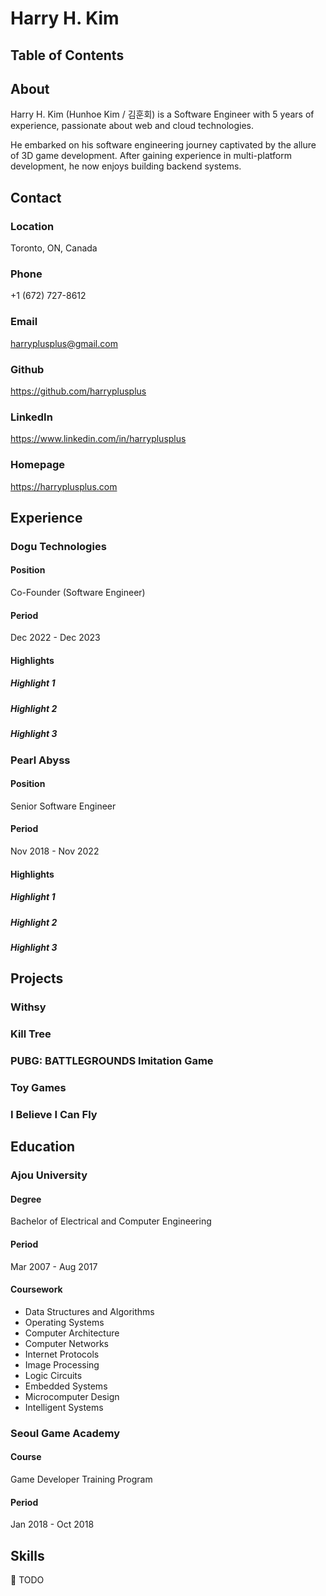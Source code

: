# Harry H. Kim

## Table of Contents

## About

Harry H. Kim (Hunhoe Kim / 김훈회) is a Software Engineer with 5 years of experience, passionate about web and cloud technologies.

He embarked on his software engineering journey captivated by the allure of 3D game development. After gaining experience in multi-platform development, he now enjoys building backend systems.

## Contact

### Location

Toronto, ON, Canada

### Phone

+1 (672) 727-8612

### Email

harryplusplus@gmail.com

### Github

https://github.com/harryplusplus

### LinkedIn

https://www.linkedin.com/in/harryplusplus

### Homepage

https://harryplusplus.com

## Experience

### Dogu Technologies

#### Position

Co-Founder (Software Engineer)

#### Period

Dec 2022 - Dec 2023

#### Highlights

##### Highlight 1

##### Highlight 2

##### Highlight 3

### Pearl Abyss

#### Position

Senior Software Engineer

#### Period

Nov 2018 - Nov 2022

#### Highlights

##### Highlight 1

##### Highlight 2

##### Highlight 3

## Projects

### Withsy

### Kill Tree

### PUBG: BATTLEGROUNDS Imitation Game

### Toy Games

### I Believe I Can Fly

## Education

### Ajou University

#### Degree

Bachelor of Electrical and Computer Engineering

#### Period

Mar 2007 - Aug 2017

#### Coursework

- Data Structures and Algorithms
- Operating Systems
- Computer Architecture
- Computer Networks
- Internet Protocols
- Image Processing
- Logic Circuits
- Embedded Systems
- Microcomputer Design
- Intelligent Systems

### Seoul Game Academy

#### Course

Game Developer Training Program

#### Period

Jan 2018 - Oct 2018

## Skills

🚧 TODO
